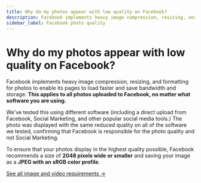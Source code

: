```yaml
---
title: Why do my photos appear with low quality on Facebook?
description: Facebook implements heavy image compression, resizing, and formatting for photos to enable its pages to load faster and save bandwidth...
sidebar_label: Facebook photo quality
---
```


# Why do my photos appear with low quality on Facebook?

Facebook implements heavy image compression, resizing, and formatting for photos to enable its pages to load faster and save bandwidth and storage. **This applies to all photos uploaded to Facebook, no matter what software you are using.**

We've tested this using different software (including a direct upload from Facebook, Social Marketing, and other popular social media tools.) The photo was displayed with the same reduced quality on all of the software we tested, confirming that Facebook is responsible for the photo quality and not Social Marketing.

To ensure that your photos display in the highest quality possible, Facebook recommends a size of **2048 pixels wide or smaller** and saving your image as a **JPEG with an sRGB color profile**.

[See all image and video requirements →](/vendasta-products/vendasta-products-social-marketing/image-and-video-requirements)
